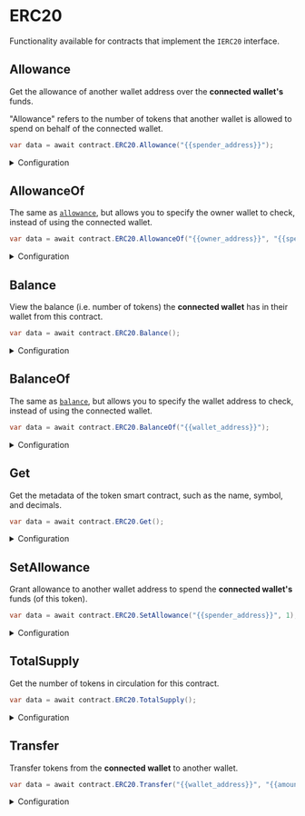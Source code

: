 # ERC20

Functionality available for contracts that implement the `IERC20` interface.

## Allowance

Get the allowance of another wallet address over the **connected wallet's** funds.

"Allowance" refers to the number of tokens that another wallet is allowed to spend on behalf of the connected wallet.

```csharp
var data = await contract.ERC20.Allowance("{{spender_address}}");
```

<details>
  <summary>Configuration</summary>
  <div>

#### spender

The address of the wallet to check the allowance of.

Must be a `string`.

### Return Value

A `CurrencyValue` struct is returned with the allowance available in the `value` property.

```csharp
{
  string name;
  string symbol;
  string decimals;
  string value;
  string displayValue;
}
```

</div>
</details>

## AllowanceOf

The same as [`allowance`](#allowance), but allows you to specify the owner wallet to check, instead of using the connected wallet.

```csharp
var data = await contract.ERC20.AllowanceOf("{{owner_address}}", "{{spender_address}}");
```

<details>
  <summary>Configuration</summary>
  <div>

#### owner

The address of the wallet that owns the funds.

Must be a `string`.

#### spender

The address of the wallet to check the allowance of.

Must be a `string`.

### Return Value

A `CurrencyValue` struct is returned with the allowance available in the `value` property.

```csharp
{
  string name;
  string symbol;
  string decimals;
  string value;
  string displayValue;
}
```

</div>
</details>

## Balance

View the balance (i.e. number of tokens) the **connected wallet** has in their wallet from this contract.

```csharp
var data = await contract.ERC20.Balance();
```

<details>
  <summary>Configuration</summary>
  <div>

### Return Value

A `CurrencyValue` struct is returned with the allowance available in the `value` property.

```csharp
{
  string name;
  string symbol;
  string decimals;
  string value;
  string displayValue;
}
```

</div>
</details>

## BalanceOf

The same as [`balance`](#balance), but allows you to specify the wallet address to check, instead of using the connected wallet.

```csharp
var data = await contract.ERC20.BalanceOf("{{wallet_address}}");
```

<details>
  <summary>Configuration</summary>
  <div>

#### address

The address of the wallet to check the balance of.

Must be a `string`.

### Return Value

A `CurrencyValue` struct is returned with the allowance available in the `value` property.

```csharp
{
  string name;
  string symbol;
  string decimals;
  string value;
  string displayValue;
}
```

</div>
</details>

## Get

Get the metadata of the token smart contract, such as the name, symbol, and decimals.

```csharp
var data = await contract.ERC20.Get();
```

<details>
  <summary>Configuration</summary>
  <div>

### Return Value

```csharp
{
  string name;
  string symbol;
  string decimals;
}
```

</div>
</details>

## SetAllowance

Grant allowance to another wallet address to spend the **connected wallet's** funds (of this token).

```csharp
var data = await contract.ERC20.SetAllowance("{{spender_address}}", 1);
```

<details>
  <summary>Configuration</summary>
  <div>

#### spender

The address of the wallet to grant allowance to.

Must be a `string`.

#### amount

The number of tokens to give as allowance.

Must be an `int`.

</div>
</details>

## TotalSupply

Get the number of tokens in circulation for this contract.

```csharp
var data = await contract.ERC20.TotalSupply();
```

<details>
  <summary>Configuration</summary>
  <div>

### Return Value

A `CurrencyValue` struct is returned with the allowance available in the `value` property.

```csharp
{
  string name;
  string symbol;
  string decimals;
}
```

</div>
</details>

## Transfer

Transfer tokens from the **connected wallet** to another wallet.

```csharp
var data = await contract.ERC20.Transfer("{{wallet_address}}", "{{amount}}");
```

<details>
  <summary>Configuration</summary>
  <div>

#### to

The address of the wallet to send the tokens to.

Must be a `string`.

#### amount

The amount of tokens to send.

Must be a `string`.

</div>
</details>

